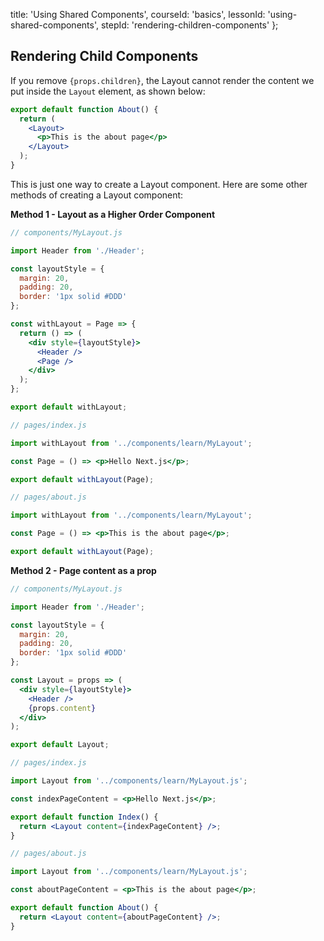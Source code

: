 
  title: 'Using Shared Components',
  courseId: 'basics',
  lessonId: 'using-shared-components',
  stepId: 'rendering-children-components'
};

## Rendering Child Components

If you remove `{props.children}`, the Layout cannot render the content we put inside the `Layout` element, as shown below:

```jsx
export default function About() {
  return (
    <Layout>
      <p>This is the about page</p>
    </Layout>
  );
}
```

This is just one way to create a Layout component. Here are some other methods of creating a Layout component:

**Method 1 - Layout as a Higher Order Component**

```jsx
// components/MyLayout.js

import Header from './Header';

const layoutStyle = {
  margin: 20,
  padding: 20,
  border: '1px solid #DDD'
};

const withLayout = Page => {
  return () => (
    <div style={layoutStyle}>
      <Header />
      <Page />
    </div>
  );
};

export default withLayout;
```

```jsx
// pages/index.js

import withLayout from '../components/learn/MyLayout';

const Page = () => <p>Hello Next.js</p>;

export default withLayout(Page);
```

```jsx
// pages/about.js

import withLayout from '../components/learn/MyLayout';

const Page = () => <p>This is the about page</p>;

export default withLayout(Page);
```

**Method 2 - Page content as a prop**

```jsx
// components/MyLayout.js

import Header from './Header';

const layoutStyle = {
  margin: 20,
  padding: 20,
  border: '1px solid #DDD'
};

const Layout = props => (
  <div style={layoutStyle}>
    <Header />
    {props.content}
  </div>
);

export default Layout;
```

```jsx
// pages/index.js

import Layout from '../components/learn/MyLayout.js';

const indexPageContent = <p>Hello Next.js</p>;

export default function Index() {
  return <Layout content={indexPageContent} />;
}
```

```jsx
// pages/about.js

import Layout from '../components/learn/MyLayout.js';

const aboutPageContent = <p>This is the about page</p>;

export default function About() {
  return <Layout content={aboutPageContent} />;
}
```

